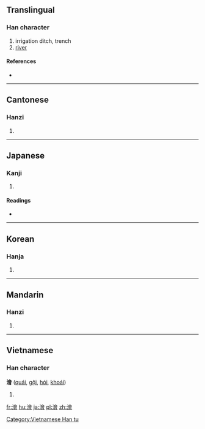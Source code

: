 {{also|浍}}
==Translingual==

===Han character===
{{Han char|rn=85|rad=水|as=13|sn=16|four=38166|canj=EOMA}}

# irrigation ditch, trench
# [[river]]

====References====
* {{Han ref|kx=0653.180|dkj=18405|dj=1063.140|hdz=31761.050|uh=6FAE|ud=28590|bh=E9F8|bd=59896}}

----

==Cantonese==

===Hanzi===
{{yue-hanzi|jyut=|y=kui2|sim=浍}}

# {{defn|lang=yue|sort=水13}}

----

==Japanese==

===Kanji===
{{ja-kanji|grade=|rs=水13}}

# {{defn|lang=ja|sort=水13}}

====Readings====
* {{ja-readings|on=[[かい]] (kai), [[け]] (ke), [[わい]] (wai), [[え]] (e)|kun=}}

----

==Korean==

===Hanja===
{{ko-hanja|hangeul=회|eumhun=|rv=hoe|mr=hoe|y=hoy}}

# {{defn|lang=ko|sort=水13}}

----

==Mandarin==

===Hanzi===
{{cmn-hanzi|sim=浍|pin=[[kuài]] ([[kuai4]])|wg=k'uai<sup>4</sup>}}

# {{defn|lang=cmn|sort=水13}}

----

==Vietnamese==

===Han character===
'''澮''' ([[quái]], [[gội]], [[hói]], [[khoái]])

# {{defn|lang=vi}}

[[Category:Vietnamese Han tu]]

[[fr:澮]]
[[hu:澮]]
[[ja:澮]]
[[pl:澮]]
[[zh:澮]]